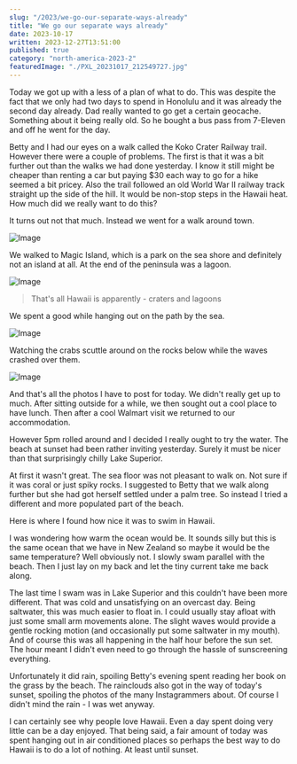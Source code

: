 ```yaml
---
slug: "/2023/we-go-our-separate-ways-already"
title: "We go our separate ways already"
date: 2023-10-17
written: 2023-12-27T13:51:00
published: true
category: "north-america-2023-2"
featuredImage: "./PXL_20231017_212549727.jpg"
---
```


Today we got up with a less of a plan of what to do. This was despite the fact that we only had two days to spend in Honolulu and it was already the second day already. Dad really wanted to go get a certain geocache. Something about it being really old. So he bought a bus pass from 7-Eleven and off he went for the day.

Betty and I had our eyes on a walk called the Koko Crater Railway trail. However there were a couple of problems. The first is that it was a bit further out than the walks we had done yesterday. I know it still might be cheaper than renting a car but paying $30 each way to go for a hike seemed a bit pricey. Also the trail followed an old World War II railway track straight up the side of the hill. It would be non-stop steps in the Hawaii heat. How much did we really want to do this?

It turns out not that much. Instead we went for a walk around town.

![Image](PXL_20231017_211135354.jpg)

We walked to Magic Island, which is a park on the sea shore and definitely not an island at all. At the end of the peninsula was a lagoon.

![Image](PXL_20231017_211710531.jpg)

> That's all Hawaii is apparently - craters and lagoons

We spent a good while hanging out on the path by the sea.

![Image](PXL_20231017_212549727.jpg)

Watching the crabs scuttle around on the rocks below while the waves crashed over them.

![Image](PXL_20231017_213708952.jpg)

And that's all the photos I have to post for today. We didn't really get up to much. After sitting outside for a while, we then sought out a cool place to have lunch. Then after a cool Walmart visit we returned to our accommodation.

However 5pm rolled around and I decided I really ought to try the water. The beach at sunset had been rather inviting yesterday. Surely it must be nicer than that surprisingly chilly Lake Superior.

At first it wasn't great. The sea floor was not pleasant to walk on. Not sure if it was coral or just spiky rocks. I suggested to Betty that we walk along further but she had got herself settled under a palm tree. So instead I tried a different and more populated part of the beach.

Here is where I found how nice it was to swim in Hawaii.

I was wondering how warm the ocean would be. It sounds silly but this is the same ocean that we have in New Zealand so maybe it would be the same temperature? Well obviously not. I slowly swam parallel with the beach. Then I just lay on my back and let the tiny current take me back along.

The last time I swam was in Lake Superior and this couldn't have been more different. That was cold and unsatisfying on an overcast day. Being saltwater, this was much easier to float in. I could usually stay afloat with just some small arm movements alone. The slight waves would provide a gentle rocking motion (and occasionally put some saltwater in my mouth). And of course this was all happening in the half hour before the sun set. The hour meant I didn't even need to go through the hassle of sunscreening everything.

Unfortunately it did rain, spoiling Betty's evening spent reading her book on the grass by the beach. The rainclouds also got in the way of today's sunset, spoiling the photos of the many Instagrammers about. Of course I didn't mind the rain - I was wet anyway.

I can certainly see why people love Hawaii. Even a day spent doing very little can be a day enjoyed. That being said, a fair amount of today was spent hanging out in air conditioned places so perhaps the best way to do Hawaii is to do a lot of nothing. At least until sunset.
